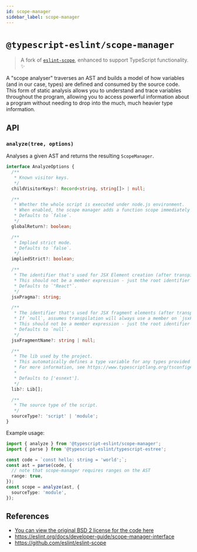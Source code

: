 ```yaml
---
id: scope-manager
sidebar_label: scope-manager
---
```


# `@typescript-eslint/scope-manager`

<PackageLink packageName="scope-manager" scope="@typescript-eslint" />

> A fork of [`eslint-scope`](https://github.com/eslint/eslint-scope), enhanced to support TypeScript functionality. ✨

A "scope analyser" traverses an AST and builds a model of how variables (and in our case, types) are defined and consumed by the source code.
This form of static analysis allows you to understand and trace variables throughout the program, allowing you to access powerful information about a program without needing to drop into the much, much heavier type information.

## API

### `analyze(tree, options)`

Analyses a given AST and returns the resulting `ScopeManager`.

```ts
interface AnalyzeOptions {
  /**
   * Known visitor keys.
   */
  childVisitorKeys?: Record<string, string[]> | null;

  /**
   * Whether the whole script is executed under node.js environment.
   * When enabled, the scope manager adds a function scope immediately following the global scope.
   * Defaults to `false`.
   */
  globalReturn?: boolean;

  /**
   * Implied strict mode.
   * Defaults to `false`.
   */
  impliedStrict?: boolean;

  /**
   * The identifier that's used for JSX Element creation (after transpilation).
   * This should not be a member expression - just the root identifier (i.e. use "React" instead of "React.createElement").
   * Defaults to `"React"`.
   */
  jsxPragma?: string;

  /**
   * The identifier that's used for JSX fragment elements (after transpilation).
   * If `null`, assumes transpilation will always use a member on `jsxFactory` (i.e. React.Fragment).
   * This should not be a member expression - just the root identifier (i.e. use "h" instead of "h.Fragment").
   * Defaults to `null`.
   */
  jsxFragmentName?: string | null;

  /**
   * The lib used by the project.
   * This automatically defines a type variable for any types provided by the configured TS libs.
   * For more information, see https://www.typescriptlang.org/tsconfig#lib
   *
   * Defaults to ['esnext'].
   */
  lib?: Lib[];

  /**
   * The source type of the script.
   */
  sourceType?: 'script' | 'module';
}
```

Example usage:

```ts
import { analyze } from '@typescript-eslint/scope-manager';
import { parse } from '@typescript-eslint/typescript-estree';

const code = `const hello: string = 'world';`;
const ast = parse(code, {
  // note that scope-manager requires ranges on the AST
  range: true,
});
const scope = analyze(ast, {
  sourceType: 'module',
});
```

## References

- [You can view the original BSD 2 license for the code here](https://github.com/eslint/eslint-scope/blob/dbddf14d5771b21b5da704213e4508c660ca1c64/LICENSE)
- https://eslint.org/docs/developer-guide/scope-manager-interface
- https://github.com/eslint/eslint-scope
